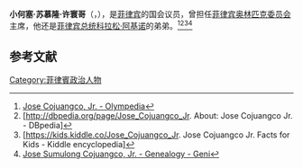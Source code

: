 '''小何塞·苏慕隆·许寰哥'''（{{lang-en|'''José "Peping" Sumulong Cojuangco Jr.'''}}，{{bd|1934年|9月19日||catIdx=J}}），是[[菲律宾|菲律宾]]的国会议员，曾担任[[菲律宾奥林匹克委员会|菲律宾奥林匹克委员会]]主席，他还是[[菲律宾总统|菲律宾总统]][[科拉松·阿基诺|科拉松·阿基诺]]的弟弟。<ref>[https://www.olympedia.org/athletes/1201859 Jose Cojuangco, Jr. - Olympedia]</ref><ref>[http://dbpedia.org/page/Jose_Cojuangco_Jr. About: Jose Cojuangco Jr. - DBpedia]</ref><ref>[https://kids.kiddle.co/Jose_Cojuangco_Jr. Jose Cojuangco Jr. Facts for Kids - Kiddle encyclopedia]</ref><ref>[https://www.geni.com/people/Jose-Cojuangco-Jr/6000000003192346485 Jose Sumulong Cojuangco, Jr. - Genealogy - Geni]</ref>

== 参考文献 ==
{{Reflist}}

[[Category:菲律賓政治人物|Category:菲律賓政治人物]]